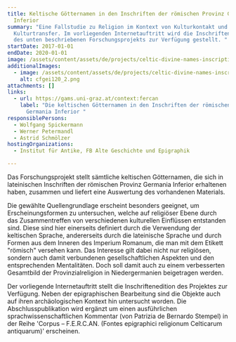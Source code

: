 ```yaml
---
title: Keltische Götternamen in den Inschriften der römischen Provinz Germania
  Inferior
summary: "Eine Fallstudie zu Religion im Kontext von Kulturkontakt und
  Kulturtransfer. Im vorliegenden Internetauftritt wird die Inschriftenedition
  des unten beschriebenen Forschungsprojekts zur Verfügung gestellt. "
startDate: 2017-01-01
endDate: 2020-01-01
image: /assets/content/assets/de/projects/celtic-divine-names-inscriptions-roman-province-germania-inferior/dhaustria_cfgei05.jpg
additionalImages:
  - image: /assets/content/assets/de/projects/celtic-divine-names-inscriptions-roman-province-germania-inferior/additionalImages/cfgei120_2.png
    alt: cfgei120_2.png
attachments: []
links:
  - url: https://gams.uni-graz.at/context:fercan
    label: "Die keltischen Götternamen in den Inschriften der römischen Provinz
      Germania Inferior "
responsiblePersons:
  - Wolfgang Spickermann
  - Werner Petermandl
  - Astrid Schmölzer
hostingOrganizations:
  - Institut für Antike, FB Alte Geschichte und Epigraphik

---
```

Das Forschungsprojekt stellt sämtliche keltischen Götternamen, die sich in lateinischen Inschriften der römischen Provinz Germania Inferior erhaltenen haben, zusammen und liefert eine Auswertung des vorhandenen Materials.

Die gewählte Quellengrundlage erscheint besonders geeignet, um Erscheinungsformen zu untersuchen, welche auf religiöser Ebene durch das Zusammentreffen von verschiedenen kulturellen Einflüssen entstanden sind. Diese sind hier einerseits definiert durch die Verwendung der keltischen Sprache, andererseits durch die lateinische Sprache und durch Formen aus dem Inneren des Imperium Romanum, die man mit dem Etikett "römisch" versehen kann. Das Interesse gilt dabei nicht nur religiösen, sondern auch damit verbundenen gesellschaftlichen Aspekten und den entsprechenden Mentalitäten. Doch soll damit auch zu einem verbesserten Gesamtbild der Provinzialreligion in Niedergermanien beigetragen werden.

Der vorliegende Internetauftritt stellt die Inschriftenedition des Projektes zur Verfügung. Neben der epigraphischen Bearbeitung sind die Objekte auch auf ihren archäologischen Kontext hin untersucht worden.
Die Abschlusspublikation wird ergänzt um einen ausführlichen sprachwissenschaftlichen Kommentar (von Patrizia de Bernardo Stempel) in der Reihe 'Corpus – F.E.R.C.AN. (Fontes epigraphici religionum Celticarum antiquarum)' erscheinen.
